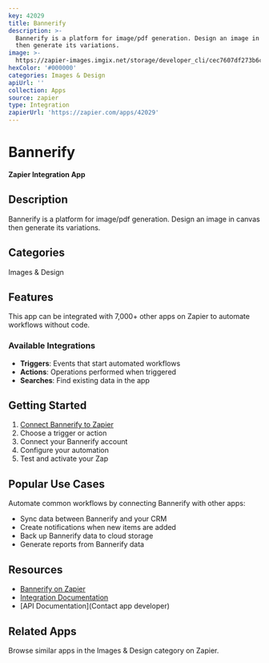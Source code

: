 ```yaml
---
key: 42029
title: Bannerify
description: >-
  Bannerify is a platform for image/pdf generation. Design an image in canvas
  then generate its variations.
image: >-
  https://zapier-images.imgix.net/storage/developer_cli/cec7607df273b6c560bcd41330936162_2.png?auto=format%2Ccompress&ixlib=python-3.0.0&q=50
hexColor: '#000000'
categories: Images & Design
apiUrl: ''
collection: Apps
source: zapier
type: Integration
zapierUrl: 'https://zapier.com/apps/42029'
---
```

# Bannerify

**Zapier Integration App**

## Description

Bannerify is a platform for image/pdf generation. Design an image in canvas then generate its variations.

## Categories

Images & Design

## Features

This app can be integrated with 7,000+ other apps on Zapier to automate workflows without code.

### Available Integrations

- **Triggers**: Events that start automated workflows
- **Actions**: Operations performed when triggered
- **Searches**: Find existing data in the app

## Getting Started

1. [Connect Bannerify to Zapier](https://zapier.com/apps/42029)
2. Choose a trigger or action
3. Connect your Bannerify account
4. Configure your automation
5. Test and activate your Zap

## Popular Use Cases

Automate common workflows by connecting Bannerify with other apps:

- Sync data between Bannerify and your CRM
- Create notifications when new items are added
- Back up Bannerify data to cloud storage
- Generate reports from Bannerify data

## Resources

- [Bannerify on Zapier](https://zapier.com/apps/42029)
- [Integration Documentation](https://zapier.com/apps/42029/integrations)
- [API Documentation](Contact app developer)

## Related Apps

Browse similar apps in the Images & Design category on Zapier.
